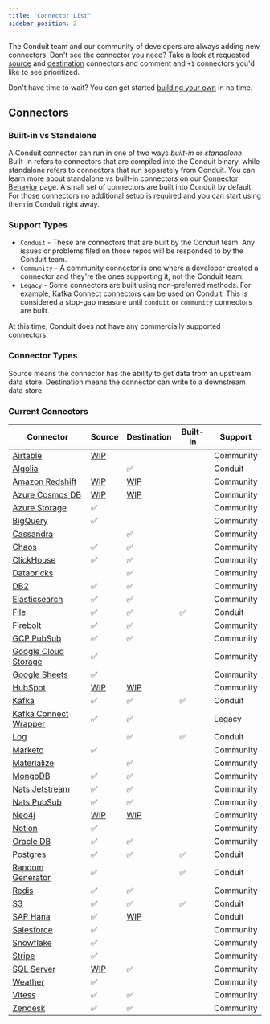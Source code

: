 ```yaml
---
title: "Connector List"
sidebar_position: 2
---
```


The Conduit team and our community of developers are always adding new connectors. Don't see the connector you need? Take a look at requested [source](https://github.com/ConduitIO/conduit/issues?q=is%3Aissue+label%3Aconnector%3Asource+is%3Aopen)
and [destination](https://github.com/ConduitIO/conduit/issues?q=is%3Aissue+label%3Aconnector%3Adestination+is%3Aopen) connectors and comment and `+1` connectors you'd like to see prioritized.

Don't have time to wait? You can get started [building your own](/docs/connectors/building) in no time.

## Connectors

### Built-in vs Standalone
A Conduit connector can run in one of two ways _built-in_ or _standalone_. Built-in refers to connectors that are compiled into the Conduit binary, while standalone refers to connectors that run separately from Conduit.
You can learn more about standalone vs built-in connectors on our [Connector Behavior](/docs/connectors/behavior) page. A small set of connectors are built into Conduit by default.
For those connectors no additional setup is required and you can start using them in Conduit right away.

### Support Types

- `Conduit` - These are connectors that are built by the Conduit team. Any issues or problems filed on those repos will be
  responded to by the Conduit team.
- `Community` - A community connector is one where a developer created a connector and they're the ones supporting it,
  not the Conduit team.
- `Legacy` - Some connectors are built using non-preferred methods. For example, Kafka Connect connectors can be used
  on Conduit. This is considered a stop-gap measure until `conduit` or `community` connectors are built.

At this time, Conduit does not have any commercially supported connectors.

### Connector Types

Source means the connector has the ability to get data from an upstream data store. Destination means the connector can
write to a downstream data store.

### Current Connectors

| Connector | Source | Destination | Built-in | Support |
|-----------|-------|----| ----------| -------------|
| [Airtable](https://github.com/conduitio-labs/conduit-connector-airtable) | [WIP](https://github.com/conduitio-labs/conduit-connector-airtable/pull/5) | | | Community |
| [Algolia](https://github.com/conduitio-labs/conduit-connector-algolia) | |✅ | | Conduit |
| [Amazon Redshift](https://github.com/conduitio-labs/conduit-connector-redshift) | [WIP](https://github.com/conduitio-labs/conduit-connector-redshift/pull/18) | [WIP](https://github.com/conduitio-labs/conduit-connector-redshift/pull/17) | | Community |
| [Azure Cosmos DB](https://github.com/conduitio-labs/conduit-connector-cosmos-nosql) |[WIP](https://github.com/conduitio-labs/conduit-connector-cosmos-nosql/tree/source) | [WIP](https://github.com/conduitio-labs/conduit-connector-cosmos-nosql/tree/destination) | | Community |
| [Azure Storage](https://github.com/conduitio-labs/conduit-connector-azure-storage) |✅ | | | Community |
| [BigQuery](https://github.com/conduitio-labs/conduit-connector-bigquery) |✅ | | | Community |
| [Cassandra](https://github.com/conduitio-labs/conduit-connector-cassandra) ||✅| | Community|
| [Chaos](https://github.com/conduitio-labs/conduit-connector-chaos) |✅|✅| | Community|
| [ClickHouse](https://github.com/conduitio-labs/conduit-connector-clickhouse) |✅|✅| | Community|
| [Databricks](https://github.com/conduitio-labs/conduit-connector-databricks) | |✅| | Community|
| [DB2](https://github.com/conduitio-labs/conduit-connector-db2) |✅|✅| | Community |
| [Elasticsearch](https://github.com/conduitio-labs/conduit-connector-elasticsearch) |✅ |✅ | | Community |
| [File](https://github.com/ConduitIO/conduit-connector-file) |✅ |✅ | ✅ | Conduit |
| [Firebolt](https://github.com/conduitio-labs/conduit-connector-firebolt) |✅ |✅| | Community |
| [GCP PubSub](https://github.com/conduitio-labs/conduit-connector-gcp-pubsub) |✅ |✅| | Community |
| [Google Cloud Storage](https://github.com/conduitio-labs/conduit-connector-google-cloudstorage) |✅ | | | Community |
| [Google Sheets](https://github.com/conduitio-labs/conduit-connector-google-sheets) |✅ | | | Community |
| [HubSpot](https://github.com/conduitio-labs/conduit-connector-hubspot) | [WIP](https://github.com/conduitio-labs/conduit-connector-hubspot/pull/20) | [WIP](https://github.com/conduitio-labs/conduit-connector-hubspot/pull/21) | | Community |
| [Kafka](https://github.com/ConduitIO/conduit-connector-kafka) |✅ |✅ | ✅ | Conduit |
| [Kafka Connect Wrapper](https://github.com/ConduitIO/conduit-kafka-connect-wrapper) | ✅ | ✅ | | Legacy |
| [Log](https://github.com/ConduitIO/conduit-connector-log) | | ✅ | ✅ | Conduit |
| [Marketo](https://github.com/conduitio-labs/conduit-connector-marketo) |✅ | | | Community |
| [Materialize](https://github.com/conduitio-labs/conduit-connector-materialize) | |✅ | | Community |
| [MongoDB](https://github.com/conduitio-labs/conduit-connector-mongo) |✅ |✅ | | Community |
| [Nats Jetstream](https://github.com/conduitio-labs/conduit-connector-nats-jetstream) |✅ |✅ | | Community |
| [Nats PubSub](https://github.com/conduitio-labs/conduit-connector-nats-pubsub) |✅|✅ | | Community |
| [Neo4j](https://github.com/conduitio-labs/conduit-connector-neo4j) | [WIP](https://github.com/conduitio-labs/conduit-connector-neo4j/pull/25)| [WIP](https://github.com/conduitio-labs/conduit-connector-neo4j/pull/24) | | Community |
| [Notion](https://github.com/conduitio-labs/conduit-connector-notion) | ✅ |  | | Community |
| [Oracle DB](https://github.com/conduitio-labs/conduit-connector-oracle) |✅|✅| | Community |
| [Postgres](https://github.com/ConduitIO/conduit-connector-postgres)   |✅ |✅ | ✅ | Conduit |
| [Random Generator](https://github.com/ConduitIO/conduit-connector-generator) |✅ | | ✅ | Conduit |
| [Redis](https://github.com/conduitio-labs/conduit-connector-redis) |✅|✅ | | Community |
| [S3](https://github.com/ConduitIO/conduit-connector-s3) |✅ |✅ | ✅ | Conduit |
| [SAP Hana](https://github.com/conduitio-labs/conduit-connector-sap-hana) |✅ | [WIP](https://github.com/conduitio-labs/conduit-connector-sap-hana/pull/18) | | Conduit |
| [Salesforce](https://github.com/conduitio-labs/conduit-connector-salesforce) | ✅ | | | Community |
| [Snowflake](https://github.com/conduitio-labs/conduit-connector-snowflake) |✅ | | | Community |
| [Stripe](https://github.com/conduitio-labs/conduit-connector-stripe) |✅ | | | Community |
| [SQL Server](https://github.com/conduitio-labs/conduit-connector-sql-server)| [WIP](https://github.com/conduitio-labs/conduit-connector-sql-server/pull/18) |✅ | | Community |
| [Weather](https://github.com/conduitio-labs/conduit-connector-weather) |✅ | | | Community |
| [Vitess](https://github.com/conduitio-labs/conduit-connector-vitess) |✅ |✅ | | Community |
| [Zendesk](https://github.com/conduitio-labs/conduit-connector-zendesk) |✅ |✅| | Community |
